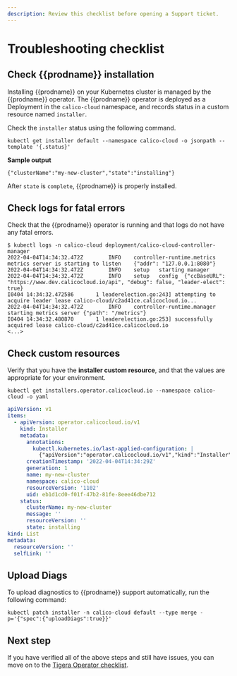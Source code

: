 ```yaml
---
description: Review this checklist before opening a Support ticket.
---
```


# Troubleshooting checklist

## Check {{prodname}} installation

Installing {{prodname}} on your Kubernetes cluster is managed by the {{prodname}} operator. The {{prodname}} operator is deployed as a Deployment in the `calico-cloud` namespace, and records status in a custom resource named `installer`.

Check the `installer` status using the following command.

```batch
kubectl get installer default --namespace calico-cloud -o jsonpath --template '{.status}'
```

**Sample output**

```
{"clusterName":"my-new-cluster","state":"installing"}
```

After `state` is `complete`, {{prodname}} is properly installed.

## Check logs for fatal errors

Check that the {{prodname}} operator is running and that logs do not have any fatal errors.

```
$ kubectl logs -n calico-cloud deployment/calico-cloud-controller-manager
2022-04-04T14:34:32.472Z        INFO    controller-runtime.metrics      metrics server is starting to listen    {"addr": "127.0.0.1:8080"}
2022-04-04T14:34:32.472Z        INFO    setup   starting manager
2022-04-04T14:34:32.472Z        INFO    setup   config  {"ccBaseURL": "https://www.dev.calicocloud.io/api", "debug": false, "leader-elect": true}
I0404 14:34:32.472586       1 leaderelection.go:243] attempting to acquire leader lease calico-cloud/c2ad41ce.calicocloud.io...
2022-04-04T14:34:32.472Z        INFO    controller-runtime.manager      starting metrics server {"path": "/metrics"}
I0404 14:34:32.480870       1 leaderelection.go:253] successfully acquired lease calico-cloud/c2ad41ce.calicocloud.io
<...>
```

## Check custom resources

Verify that you have the **installer custom resource**, and that the values are appropriate for your environment.

```batch
kubectl get installers.operator.calicocloud.io --namespace calico-cloud -o yaml
```

```yaml
apiVersion: v1
items:
  - apiVersion: operator.calicocloud.io/v1
    kind: Installer
    metadata:
      annotations:
        kubectl.kubernetes.io/last-applied-configuration: |
          {"apiVersion":"operator.calicocloud.io/v1","kind":"Installer","metadata":{"annotations":{},"name":"my-new-cluster","namespace":"calico-cloud"}}
      creationTimestamp: '2022-04-04T14:34:29Z'
      generation: 1
      name: my-new-cluster
      namespace: calico-cloud
      resourceVersion: '1102'
      uid: eb1d1cd0-f01f-47b2-81fe-8eee46dbe712
    status:
      clusterName: my-new-cluster
      message: ''
      resourceVersion: ''
      state: installing
kind: List
metadata:
  resourceVersion: ''
  selfLink: ''
```

## Upload Diags

To upload diagnostics to {{prodname}} support automatically, run the following command:

```batch
kubectl patch installer -n calico-cloud default --type merge -p='{"spec":{"uploadDiags":true}}'
```

## Next step

If you have verified all of the above steps and still have issues, you can move on to the [Tigera Operator checklist](operator-checklist.mdx).
